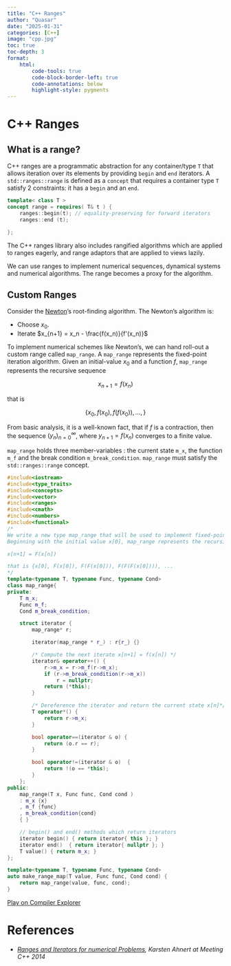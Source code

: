 ```yaml
---
title: "C++ Ranges"
author: "Quasar"
date: "2025-01-31"
categories: [C++]      
image: "cpp.jpg"
toc: true
toc-depth: 3
format:
    html:
        code-tools: true
        code-block-border-left: true
        code-annotations: below
        highlight-style: pygments
---
```


# C++ Ranges

## What is a range?

C++ ranges are a programmatic abstraction for any container/type `T` that allows iteration over its elements by providing `begin` and `end` iterators. A `std::ranges::range` is defined as a `concept` that requires a container type `T` satisfy 2 constraints: it has a `begin` and an `end`. 

```cpp
template< class T >
concept range = requires( T& t ) {
    ranges::begin(t); // equality-preserving for forward iterators
    ranges::end (t);

};
```

The C++ ranges library also includes rangified algorithms which are applied to ranges eagerly, and range adaptors that are applied to views lazily. 

We can use ranges to implement numerical sequences, dynamical systems and numerical algorithms. The range becomes a proxy for the algorithm. 

## Custom Ranges

Consider the [Newton](https://en.wikipedia.org/wiki/Newton%27s_method)'s root-finding algorithm. The Newton's algorithm is:

- Choose $x_0$.
- Iterate $x_{n+1} = x_n - \frac{f(x_n)}{f'(x_n)}$

To implement numerical schemes like Newton's, we can hand roll-out a custom range called `map_range`. A `map_range` represents the fixed-point iteration algorithm. Given an initial-value $x_0$ and a function $f$, `map_range` represents the recursive sequence 

$$x_{n+1} = f(x_n)$$

that is 

$$
\{x_0, f(x_0), f(f(x_0)), \ldots, \}
$$

From basic analysis, it is a well-known fact, that if $f$ is a contraction, then the sequence $(y_n)_{n=0}^{\infty}$, where $y_{n+1} = f(x_n)$ converges to a finite value. 

`map_range` holds three member-variables : the current state `m_x`, the function `m_f` and the break condition `m_break_condition`.  `map_range` must satisfy the `std::ranges::range` concept.  

```cpp
#include<iostream>
#include<type_traits>
#include<concepts>
#include<vector>
#include<ranges>
#include<cmath>
#include<numbers>
#include<functional>
/* 
We write a new type map_range that will be used to implement fixed-point iteration in C++.
Beginning with the initial value x[0], map_range represents the recursive sequence

x[n+1] = F(x[n])

that is {x[0], F(x[0]), F(F(x[0])), F(F(F(x[0]))), ...
*/
template<typename T, typename Func, typename Cond>
class map_range{
private:
    T m_x;
    Func m_f;
    Cond m_break_condition;

    struct iterator {
        map_range* r;

        iterator(map_range * r_) : r{r_} {}

        /* Compute the next iterate x[n+1] = f(x[n]) */
        iterator& operator++() {
            r->m_x = r->m_f(r->m_x);
            if (r->m_break_condition(r->m_x))
                r = nullptr;
            return (*this);
        }

        /* Dereference the iterator and return the current state x[n]*/
        T operator*() {
            return r->m_x;
        }

        bool operator==(iterator & o) {
            return (o.r == r);
        }

        bool operator!=(iterator & o)  {
            return !(o == *this);
        }
    };
public:
    map_range(T x, Func func, Cond cond )
    : m_x {x}
    , m_f {func}
    , m_break_condition{cond}
    { }

    // begin() and end() methods which return iterators
    iterator begin() { return iterator{ this }; }
    iterator end()  { return iterator{ nullptr }; }
    T value() { return m_x; }
};

template<typename T, typename Func, typename Cond>
auto make_range_map(T value, Func func, Cond cond) {
    return map_range(value, func, cond);
}
```
[Play on Compiler Explorer](https://godbolt.org/z/dnd1czvjv)

# References {.appendix}

- *[Ranges and Iterators for numerical Problems](https://youtu.be/qXdPFj-FTcA?si=3xX3r8eIF4TlWXwr), Karsten Ahnert at Meeting C++ 2014*